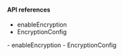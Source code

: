 

<PlatformWrapper platform="electron">
        
#### API references

<ProductWrapper notAllowed="voice-calling">

-    <Link target="_blank" to="{{global.API_REF_ELECTRON_ROOT}}/class_irtcengine.html#api_irtcengine_enableencryption">enableEncryption</Link>
-    <Link target="_blank" to="{{global.API_REF_ELECTRON_ROOT}}/rtc_api_data_type.html#class_encryptionconfig">EncryptionConfig</Link>
</ProductWrapper>

<ProductWrapper product = "voice-calling">
-    <Link target="_blank" to="{{global.API_REF_ELECTRON_ROOT_VOICE_SDK}}/class_irtcengine.html#api_irtcengine_enableencryption">enableEncryption</Link>
-    <Link target="_blank" to="{{global.API_REF_ELECTRON_ROOT_VOICE_SDK}}/rtc_api_data_type.html#class_encryptionconfig">EncryptionConfig</Link>
</ProductWrapper>

</PlatformWrapper> 
